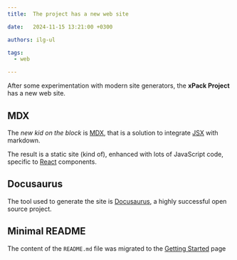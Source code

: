 ```yaml
---
title:  The project has a new web site

date:   2024-11-15 13:21:00 +0300

authors: ilg-ul

tags:
  - web

---
```


After some experimentation with modern site generators,
the **xPack Project** has a new web site.

<!--truncate-->

## MDX

The _new kid on the block_ is [MDX](https://mdxjs.com), that is a solution
to integrate [JSX](https://react.dev/learn/writing-markup-with-jsx) with
markdown.

The result is a static site (kind of), enhanced with lots of JavaScript
code, specific to [React](https://react.dev) components.

## Docusaurus

The tool used to generate the site is [Docusaurus](https://docusaurus.io),
a highly successful open source project.

## Minimal README

The content of the `README.md` file was migrated to the
[Getting Started](/docs/getting-started/) page
